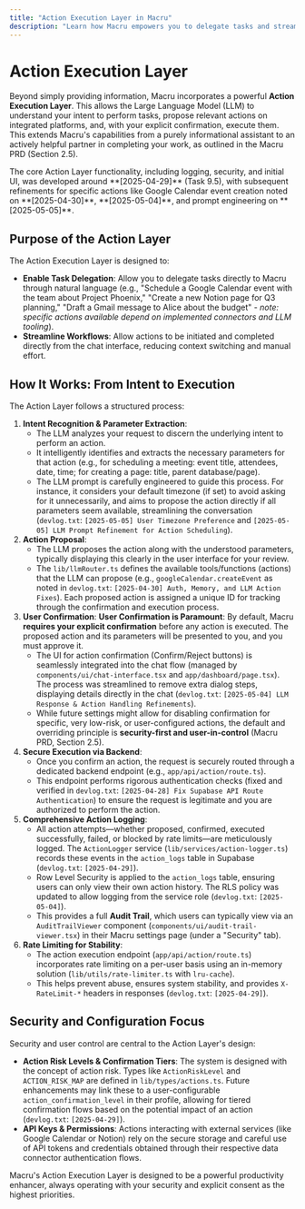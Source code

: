 ```yaml
---
title: "Action Execution Layer in Macru"
description: "Learn how Macru empowers you to delegate tasks and streamline workflows by proposing and executing actions on integrated platforms."
---
```


# Action Execution Layer

Beyond simply providing information, Macru incorporates a powerful **Action Execution Layer**. This allows the Large Language Model (LLM) to understand your intent to perform tasks, propose relevant actions on integrated platforms, and, with your explicit confirmation, execute them. This extends Macru's capabilities from a purely informational assistant to an actively helpful partner in completing your work, as outlined in the Macru PRD (Section 2.5).

<Info>
  The core Action Layer functionality, including logging, security, and initial UI, was developed around **[2025-04-29]** (Task 9.5), with subsequent refinements for specific actions like Google Calendar event creation noted on **[2025-04-30]**, **[2025-05-04]**, and prompt engineering on **[2025-05-05]**.
</Info>

## Purpose of the Action Layer

The Action Execution Layer is designed to:

*   **Enable Task Delegation**: Allow you to delegate tasks directly to Macru through natural language (e.g., "Schedule a Google Calendar event with the team about Project Phoenix," "Create a new Notion page for Q3 planning," "Draft a Gmail message to Alice about the budget" - *note: specific actions available depend on implemented connectors and LLM tooling*).
*   **Streamline Workflows**: Allow actions to be initiated and completed directly from the chat interface, reducing context switching and manual effort.

## How It Works: From Intent to Execution

The Action Layer follows a structured process:

1.  **Intent Recognition & Parameter Extraction**:
    *   The LLM analyzes your request to discern the underlying intent to perform an action.
    *   It intelligently identifies and extracts the necessary parameters for that action (e.g., for scheduling a meeting: event title, attendees, date, time; for creating a page: title, parent database/page).
    *   The LLM prompt is carefully engineered to guide this process. For instance, it considers your default timezone (if set) to avoid asking for it unnecessarily, and aims to propose the action directly if all parameters seem available, streamlining the conversation (`devlog.txt`: `[2025-05-05] User Timezone Preference` and `[2025-05-05] LLM Prompt Refinement for Action Scheduling`).
2.  **Action Proposal**:
    *   The LLM proposes the action along with the understood parameters, typically displaying this clearly in the user interface for your review.
    *   The `lib/llmRouter.ts` defines the available tools/functions (actions) that the LLM can propose (e.g., `googleCalendar.createEvent` as noted in `devlog.txt`: `[2025-04-30] Auth, Memory, and LLM Action Fixes`). Each proposed action is assigned a unique ID for tracking through the confirmation and execution process.
3.  **User Confirmation**:
    <Warning icon="shield-exclamation">
      **User Confirmation is Paramount**: By default, Macru **requires your explicit confirmation** before any action is executed. The proposed action and its parameters will be presented to you, and you must approve it.
    </Warning>
    *   The UI for action confirmation (Confirm/Reject buttons) is seamlessly integrated into the chat flow (managed by `components/ui/chat-interface.tsx` and `app/dashboard/page.tsx`). The process was streamlined to remove extra dialog steps, displaying details directly in the chat (`devlog.txt`: `[2025-05-04] LLM Response & Action Handling Refinements`).
    *   While future settings might allow for disabling confirmation for specific, very low-risk, or user-configured actions, the default and overriding principle is **security-first and user-in-control** (Macru PRD, Section 2.5).
4.  **Secure Execution via Backend**:
    *   Once you confirm an action, the request is securely routed through a dedicated backend endpoint (e.g., `app/api/action/route.ts`).
    *   This endpoint performs rigorous authentication checks (fixed and verified in `devlog.txt`: `[2025-04-28] Fix Supabase API Route Authentication`) to ensure the request is legitimate and you are authorized to perform the action.
5.  **Comprehensive Action Logging**:
    *   All action attempts—whether proposed, confirmed, executed successfully, failed, or blocked by rate limits—are meticulously logged. The `ActionLogger` service (`lib/services/action-logger.ts`) records these events in the `action_logs` table in Supabase (`devlog.txt`: `[2025-04-29]`).
    *   Row Level Security is applied to the `action_logs` table, ensuring users can only view their own action history. The RLS policy was updated to allow logging from the service role (`devlog.txt`: `[2025-05-04]`).
    *   This provides a full **Audit Trail**, which users can typically view via an `AuditTrailViewer` component (`components/ui/audit-trail-viewer.tsx`) in their Macru settings page (under a "Security" tab).
6.  **Rate Limiting for Stability**:
    *   The action execution endpoint (`app/api/action/route.ts`) incorporates rate limiting on a per-user basis using an in-memory solution (`lib/utils/rate-limiter.ts` with `lru-cache`).
    *   This helps prevent abuse, ensures system stability, and provides `X-RateLimit-*` headers in responses (`devlog.txt`: `[2025-04-29]`).

## Security and Configuration Focus

Security and user control are central to the Action Layer's design:

*   **Action Risk Levels & Confirmation Tiers**: The system is designed with the concept of action risk. Types like `ActionRiskLevel` and `ACTION_RISK_MAP` are defined in `lib/types/actions.ts`. Future enhancements may link these to a user-configurable `action_confirmation_level` in their profile, allowing for tiered confirmation flows based on the potential impact of an action (`devlog.txt`: `[2025-04-29]`).
*   **API Keys & Permissions**: Actions interacting with external services (like Google Calendar or Notion) rely on the secure storage and careful use of API tokens and credentials obtained through their respective data connector authentication flows.

Macru's Action Execution Layer is designed to be a powerful productivity enhancer, always operating with your security and explicit consent as the highest priorities. 